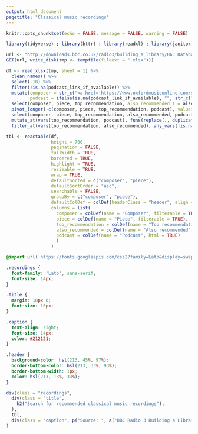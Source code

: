 ```yaml
---
output: html_document
pagetitle: "Classical music recordings"
---
```


```r
knitr::opts_chunk$set(echo = FALSE, message = FALSE, warning = FALSE)

library(tidyverse) ; library(httr) ; library(readxl) ; library(janitor) ; library(reactable) ; library(htmltools)

url <- "http://downloads.bbc.co.uk/radio3/building_a_library/BAL_Database_2020.xlsx"
GET(url, write_disk(tmp <- tempfile(fileext = ".xlsx")))

df <- read_xlsx(tmp, sheet = 1) %>% 
  clean_names() %>% 
  select(-10) %>% 
  filter(!is.na(podcast_link_if_available)) %>% 
  mutate(composer = str_c("<a href='https://www.oxfordmusiconline.com/search?q=", str_remove(composer, ",")  , "'target='_blank'>", composer, "</a>"),
         podcast = ifelse(is.na(podcast_link_if_available), "", str_c("<a href='", podcast_link_if_available, "'target='_blank'>", podcast_link_if_available, "</a>"))) %>% 
  select(composer, piece, top_recommendation, also_recommended_1 = also_recommended_6, also_recommended_2 = also_recommended_7, also_recommended_3 = also_recommended_8, podcast) %>% 
  pivot_longer(-c(composer, piece, top_recommendation, podcast), values_to = "also_recommended") %>% 
  select(composer, piece, top_recommendation, also_recommended, podcast) %>% 
  mutate_at(vars(top_recommendation, podcast), funs(replace(., duplicated(.), NA))) %>% 
  filter_at(vars(top_recommendation, also_recommended), any_vars(!is.na(.)))
```

```r
tbl <- reactable(df,
                 height = 700,
                 pagination = FALSE,
                 fullWidth = TRUE,
                 bordered = TRUE,
                 highlight = TRUE,
                 resizable = TRUE,
                 wrap = TRUE,
                 defaultSorted = c("composer", "piece"),
                 defaultSortOrder = "asc",
                 searchable = FALSE,
                 groupBy = c("composer", "piece"),
                 defaultColDef = colDef(headerClass = "header", align = "left"),
                 columns = list(
                   composer = colDef(name = "Composer", filterable = TRUE, html = TRUE),
                   piece = colDef(name = "Piece", filterable = TRUE),
                   top_recommendation = colDef(name = "Top recommendation"),
                   also_recommended = colDef(name = "Also recommended"),
                   podcast = colDef(name = "Podcast", html = TRUE)
                   )
                 )
```

```css
@import url('https://fonts.googleapis.com/css2?family=Lato&display=swap');

.recordings {
  font-family: 'Lato', sans-serif;
  font-size: 14px;
}

.title {
  margin: 18px 0;
  font-size: 16px;
}

.caption {
  text-align: right;
  font-size: 14px;
  color: #212121;
}

.header {
  background-color: hsl(213, 45%, 97%);
  border-bottom-color: hsl(213, 33%, 93%);
  border-bottom-width: 1px;
  color: hsl(213, 13%, 33%);
}
```

```r
div(class = "recordings",
  div(class = "title",
    h2("Search for recommended classical music recordings"),
  ),
  tbl,
  div(class = "caption", p("Source: ", a("BBC Radio 3 Building a Library", href = 'https://www.bbc.co.uk/programmes/b06w2121', target = "_blank"), "database"))
)
```